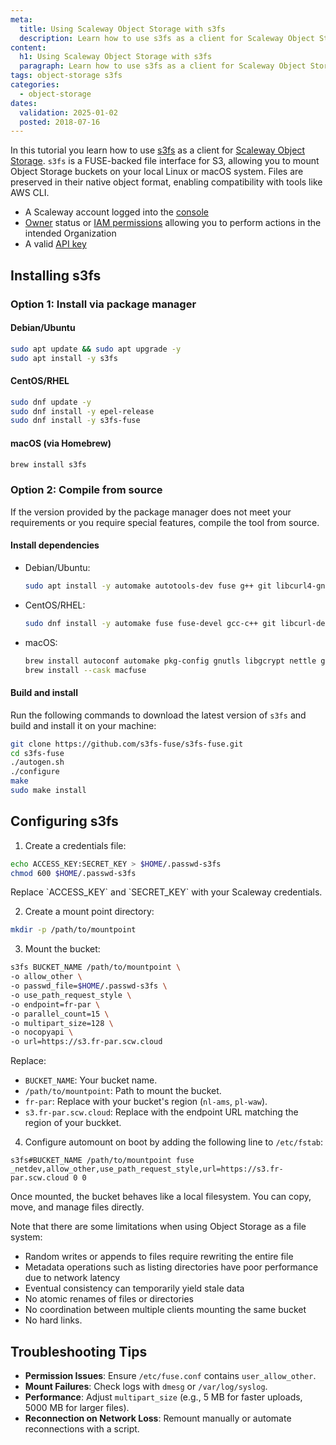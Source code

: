 ```yaml
---
meta:
  title: Using Scaleway Object Storage with s3fs
  description: Learn how to use s3fs as a client for Scaleway Object Storage in this step-by-step tutorial.
content:
  h1: Using Scaleway Object Storage with s3fs
  paragraph: Learn how to use s3fs as a client for Scaleway Object Storage in this step-by-step tutorial.
tags: object-storage s3fs
categories:
  - object-storage
dates:
  validation: 2025-01-02
  posted: 2018-07-16
---
```


In this tutorial you learn how to use [s3fs](https://github.com/s3fs-fuse/s3fs-fuse) as a client for [Scaleway Object Storage](/storage/object/concepts/#object-storage).  `s3fs` is a FUSE-backed file interface for S3, allowing you to mount Object Storage buckets on your local Linux or macOS system. Files are preserved in their native object format, enabling compatibility with tools like AWS CLI.

<Macro id="requirements" />

- A Scaleway account logged into the [console](https://console.scaleway.com)
- [Owner](/identity-and-access-management/iam/concepts/#owner) status or [IAM permissions](/identity-and-access-management/iam/concepts/#permission) allowing you to perform actions in the intended Organization
- A valid [API key](/identity-and-access-management/iam/how-to/create-api-keys/)

## Installing s3fs

### Option 1: Install via package manager

#### Debian/Ubuntu
```bash
sudo apt update && sudo apt upgrade -y
sudo apt install -y s3fs
```

#### CentOS/RHEL
```bash
sudo dnf update -y
sudo dnf install -y epel-release
sudo dnf install -y s3fs-fuse
```

#### macOS (via Homebrew)
```bash
brew install s3fs
```

### Option 2: Compile from source

If the version provided by the package manager does not meet your requirements or you require special features, compile the tool from source.

#### Install dependencies
* Debian/Ubuntu:
  ```bash
  sudo apt install -y automake autotools-dev fuse g++ git libcurl4-gnutls-dev libfuse-dev libssl-dev libxml2-dev make pkg-config
  ```
* CentOS/RHEL:
  ```bash
  sudo dnf install -y automake fuse fuse-devel gcc-c++ git libcurl-devel libxml2-devel make openssl-devel
  ```
* macOS:
  ```bash
  brew install autoconf automake pkg-config gnutls libgcrypt nettle git
  brew install --cask macfuse
  ```

#### Build and install

Run the following commands to download the latest version of `s3fs` and build and install it on your machine:
```bash
git clone https://github.com/s3fs-fuse/s3fs-fuse.git
cd s3fs-fuse
./autogen.sh
./configure
make
sudo make install
```
## Configuring s3fs

1. Create a credentials file:
  ```bash
  echo ACCESS_KEY:SECRET_KEY > $HOME/.passwd-s3fs
  chmod 600 $HOME/.passwd-s3fs
  ```
  <Message type="note">
    Replace `ACCESS_KEY` and `SECRET_KEY` with your Scaleway credentials.
  </Message>

2. Create a mount point directory:
  ```bash
  mkdir -p /path/to/mountpoint
  ```

3. Mount the bucket:
  ```bash
  s3fs BUCKET_NAME /path/to/mountpoint \
  -o allow_other \
  -o passwd_file=$HOME/.passwd-s3fs \
  -o use_path_request_style \
  -o endpoint=fr-par \
  -o parallel_count=15 \
  -o multipart_size=128 \
  -o nocopyapi \
  -o url=https://s3.fr-par.scw.cloud
  ```
  Replace:
  - `BUCKET_NAME`: Your bucket name.
  - `/path/to/mountpoint`: Path to mount the bucket.
  - `fr-par`: Replace with your bucket's region (`nl-ams`, `pl-waw`).
  - `s3.fr-par.scw.cloud`: Replace with the endpoint URL matching the region of your buckket.

4. Configure automount on boot by adding the following line to `/etc/fstab`:
  ```fstab
  s3fs#BUCKET_NAME /path/to/mountpoint fuse _netdev,allow_other,use_path_request_style,url=https://s3.fr-par.scw.cloud 0 0
  ```

Once mounted, the bucket behaves like a local filesystem. You can copy, move, and manage files directly.

Note that there are some limitations when using Object Storage as a file system:

- Random writes or appends to files require rewriting the entire file
- Metadata operations such as listing directories have poor performance due to network latency
- Eventual consistency can temporarily yield stale data
- No atomic renames of files or directories
- No coordination between multiple clients mounting the same bucket
- No hard links.

## Troubleshooting Tips

- **Permission Issues**: Ensure `/etc/fuse.conf` contains `user_allow_other`.
- **Mount Failures**: Check logs with `dmesg` or `/var/log/syslog`.
- **Performance**: Adjust `multipart_size` (e.g., 5 MB for faster uploads, 5000 MB for larger files).
- **Reconnection on Network Loss**: Remount manually or automate reconnections with a script.
